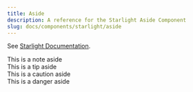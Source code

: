 ```yaml
---
title: Aside
description: A reference for the Starlight Aside Component
slug: docs/components/starlight/aside
---
```



See [Starlight Documentation](https://starlight.astro.build/components/asides/).

<Aside type="note">
  This is a note aside
</Aside>

<Aside type="tip">
  This is a tip aside
</Aside>

<Aside type="caution">
  This is a caution aside
</Aside>

<Aside type="danger">
  This is a danger aside
</Aside>